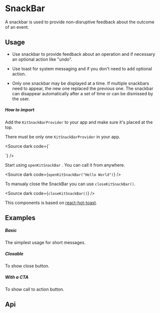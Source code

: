 
<Meta of={KitSnackBarStories} />

# SnackBar

A snackbar is used to provide non-disruptive feedback about the outcome of an event.

## Usage

- Use snackbar to provide feedback about an operation and if necessary an optional action like "undo".

- Use toast for system messaging and if you don't need to add optional action.

- Only one snackbar may be displayed at a time. If multiple snackbars need to appear, the new one replaced the previous one. The snackbar can disappear automatically after a set of time or can be dismissed by the user.

##### How to import

Add the `KitSnackBarProvider` to your app and make sure it's placed at the top.

There must be only one `KitSnackBarProvider` in your app.

<Source dark code={`

<div>
    <KitSnackBarProvider/>
</div>
`} />

Start using `openKitSnackBar` . You can call it from anywhere.

<Source dark code={`
openKitSnackBar("Hello World")
`} />

To manualy close the SnackBar you can use `closeKitSnackBar()`.

<Source dark code={`
closeKitSnackBar()
`} />

This components is based on [react-hot-toast](https://react-hot-toast.com/).

## Examples

##### Basic

The simplest usage for short messages.

<CustomCanvas content={Exemples.Basic} source={Sources.Basic} id="snackbar-basic" />

##### Closable

To show close button.

<CustomCanvas content={Exemples.Closable} source={Sources.Closable} id="snackbar-closable" />

##### With a CTA

To show call to action button.

<CustomCanvas content={Exemples.CallToAction} source={Sources.CallToAction} id="snackbar-cta" />

## Api

<Canvas of={KitSnackBarStories.Api} />

<Controls of={KitSnackBarStories.Api} />
